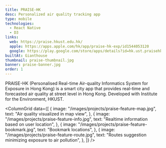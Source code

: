 ```yaml
---
title: PRAISE-HK
desc: Personalized air quality tracking app
type: mobile
technologies:
  - React Native
  - D3
links:
  web: https://praise.hkust.edu.hk/
  apple: https://apps.apple.com/hk/app/praise-hk-exp/id1544053120
  google: https://play.google.com/store/apps/details?id=hk.ust.praisehkexp
builtAt: Gianthouse
thumbnail: praise-thumbnail.jpg
banner: praise-banner.jpg
order: 1
---
```


<OverviewBlock>
  PRAISE-HK (Personalised Real-time Air-quality Informatics System for Exposure
  in Hong Kong) is a smart city app that provides real-time and forecasted air
  quality at street level in Hong Kong. Developed with Institute for the
  Environment, HKUST.
</OverviewBlock>

<ColumnGrid
  data={[
    {
      image: "/images/projects/praise-feature-map.jpg",
      text: "Air quality visualized in map view",
    },
    {
      image: "/images/projects/praise-feature-info.jpg",
      text: "Realtime information based on user location",
    },
    {
      image: "/images/projects/praise-feature-bookmark.jpg",
      text: "Bookmark locations",
    },
    {
      image: "/images/projects/praise-feature-route.jpg",
      text: "Routes suggestion minimizing exposure to air pollution",
    },
  ]}
/>
